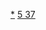 {{Navbox
|name  = 铷化合物
|state = <includeonly>{{{state|collapsed}}}</includeonly>
|title = [[铷]]化合物
|listclass = hlist
|titlestyle=

|list1 = 
* {{le|碘化铷银|rubidium silver iodide|RbAg<sub>4</sub>I<sub>5</sub>}}
* [[溴化铷|RbBr]]
* [[氯化铷|RbCl]]
* [[氯酸銣|RbClO<sub>3</sub>]]
* [[高氯酸铷|RbClO<sub>4</sub>]]
* [[氟化铷|RbF]]
* [[氢化铷|RbH]]
* [[碘化铷|RbI]]
* [[高碘酸銣|RbIO<sub>4</sub>]]
* [[氨基銣|RbNH<sub>2</sub>]]
* [[疊氮化銣|RbN<sub>3</sub>]]
* [[硝酸铷|RbNO<sub>3</sub>]]
* [[氢氧化铷|RbOH]]
* [[氰化銣|RbCN]]
* [[碳酸铷|Rb<sub>2</sub>CO<sub>3</sub>]]
* [[草酸铷|Rb<sub>2</sub>C<sub>2</sub>O<sub>4</sub>]]
* [[乙酸铷|CH<sub>3</sub>COORb]]
* [[甲酸铷|HCOORb]]
* [[氧化铷|Rb<sub>2</sub>O]]
* [[过氧化铷|Rb<sub>2</sub>O<sub>2</sub>]]
* [[超氧化铷|RbO<sub>2</sub>]]
* [[臭氧化铷|RbO<sub>3</sub>]]
* [[硫化铷|Rb<sub>2</sub>S]]
* [[硫酸铷|Rb<sub>2</sub>SO<sub>4</sub>]]
* [[硒化铷|Rb<sub>2</sub>Se]]
* [[碲化铷|Rb<sub>2</sub>Te]]

}}<noinclude>

[[Category:铷化合物|*]]
[[Category:化学品模板|5 37]]
</noinclude>